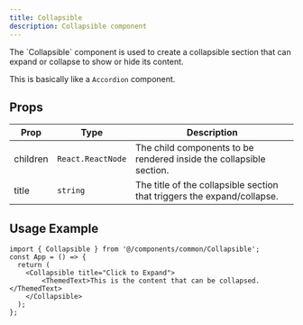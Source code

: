 ```yaml
---
title: Collapsible
description: Collapsible component
---
```


<Info>
    The `Collapsible` component is used to create a collapsible section that can expand or collapse to show or hide its content.
</Info>

This is basically like a `Accordion` component.

## Props

| Prop      | Type                     | Description                                                              |
|-----------|--------------------------|--------------------------------------------------------------------------|
| children  | `React.ReactNode`        | The child components to be rendered inside the collapsible section.     |
| title     | `string`                 | The title of the collapsible section that triggers the expand/collapse. |

## Usage Example

```tsx
import { Collapsible } from '@/components/common/Collapsible';
const App = () => {
  return (
    <Collapsible title="Click to Expand">
        <ThemedText>This is the content that can be collapsed.</ThemedText>
    </Collapsible>
  );
};
```
